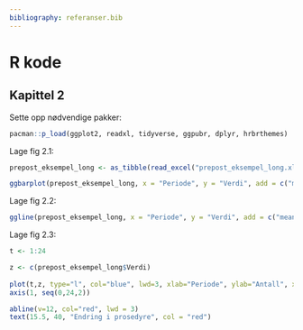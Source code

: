 ```yaml
---
bibliography: referanser.bib 
---
```


# R kode {.unnumbered}

## Kapittel 2 {.unnumbered}

Sette opp nødvendige pakker:
```r
pacman::p_load(ggplot2, readxl, tidyverse, ggpubr, dplyr, hrbrthemes)
```

Lage fig 2.1:
```r
prepost_eksempel_long <- as_tibble(read_excel("prepost_eksempel_long.xlsx"))

ggbarplot(prepost_eksempel_long, x = "Periode", y = "Verdi", add = c("mean"), color = "blue", fill = "lightblue")
```

Lage fig 2.2:
```r
ggline(prepost_eksempel_long, x = "Periode", y = "Verdi", add = c("mean_se", "jitter"))
```

Lage fig 2.3:
```r
t <- 1:24

z <- c(prepost_eksempel_long$Verdi)
  
plot(t,z, type="l", col="blue", lwd=3, xlab="Periode", ylab="Antall", xaxt="n")
axis(1, seq(0,24,2))

abline(v=12, col="red", lwd = 3)
text(15.5, 40, "Endring i prosedyre", col = "red")
```



